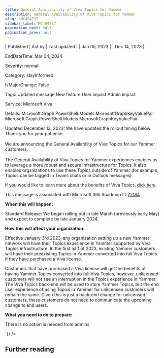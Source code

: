 ```yaml
---
title: General Availability of Viva Topics for Yammer
description: General Availability of Viva Topics for Yammer
slug: /MC494737
sidebar_label: MC494737
pagination_next: null
pagination_prev: null
---
```



| Published | Act by | Last updated |
| Jan 05, 2023 |  | Dec 14, 2023 |

EndDateTime: Mar 04, 2024

Severity: normal

Category: stayInformed

IsMajorChange: False

Tags: Updated message New feature User impact Admin impact

Service: Microsoft Viva

Details: Microsoft.Graph.PowerShell.Models.MicrosoftGraphKeyValuePair Microsoft.Graph.PowerShell.Models.MicrosoftGraphKeyValuePair

<div dangerouslySetInnerHTML={{__html:`
<p style="">Updated December 13, 2023: We have updated the rollout timing below. Thank you for your patience.&nbsp;</p><p style="font-size: larger;"><span style="font-size: 14px;">We are announcing the General Availability of Viva Topics for our Yammer customers.</span><br></p><p>The General Availability of Viva Topics for Yammer experiences enables us to leverage a more robust and secure infrastructure for Topics. It also enables organizations to use these Topics outside of Yammer (for example, Topics can be tagged in Teams chats or in Outlook messages).
</p><p>If you would like to learn more about the benefits of Viva Topics, <a href="https://learn.microsoft.com/en-us/viva/topics/" target="_blank" style="background-color: rgb(255, 255, 255); font-family: sans-serif; font-weight: 400;">click here</a>.<br></p><p>This message is associated with Microsoft 365 Roadmap ID <a href="https://www.microsoft.com/microsoft-365/roadmap?filters=&amp;searchterms=72184" target="_blank">72184</a></p>
<p><b>When this will happen:</b></p><p>Standard Release: We began rolling out in late March (previously early May) and expect to complete by late January 2024.<br></p>

<p><b>How this will affect your organization:</b></p>

<p>Effective January 3rd 2023, any organization setting up a new Yammer network will have their Topics experience in Yammer supported by Viva Topics infrastructure. In the first half of 2023, existing Yammer customers will have their preexisting Topics in Yammer converted into full Viva Topics if they have purchased a Viva license.</p><p>Customers that have purchased a Viva license will get the benefits of having Yammer Topics converted into full Viva Topics, however, unlicensed customers will not see an interruption in the Topics experience in Yammer. The Viva Topics back-end will be used to store Yammer Topics, but the end user experience of using Topics in Yammer for unlicensed customers will remain the same. Given this is just a back-end change for unlicensed customers, these customers do not need to communicate the upcoming change to end users.&nbsp;</p>
<p><b>What you need to do to prepare:</b></p>
<p>There is no action is needed from admins.</p>
`}} />

## Further reading
